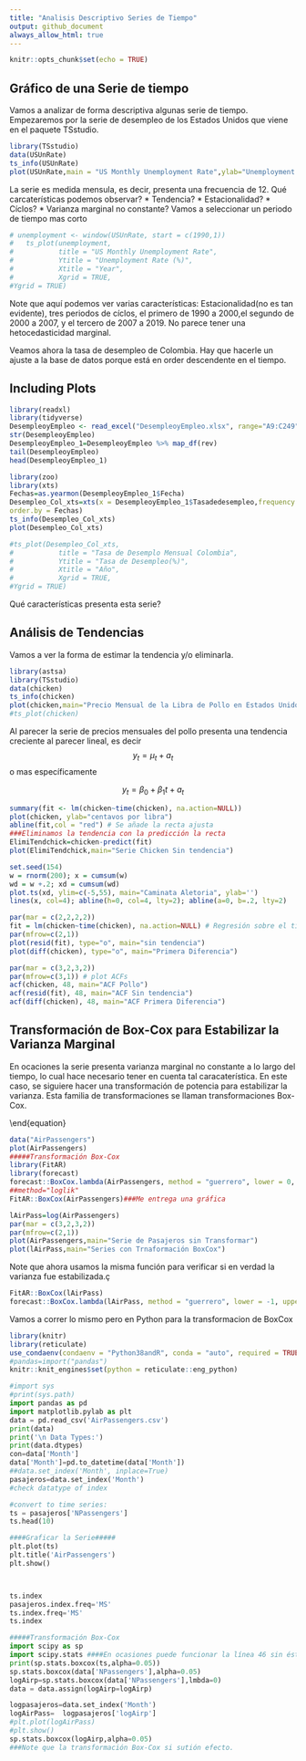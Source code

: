 ```yaml
---
title: "Analisis Descriptivo Series de Tiempo"
output: github_document
always_allow_html: true
---
```


```r
knitr::opts_chunk$set(echo = TRUE)
```

## Gráfico de una Serie de tiempo

Vamos a analizar de forma descriptiva algunas serie de tiempo. Empezaremos por la serie de desempleo de los Estados Unidos que viene en el paquete TSstudio.
```r
library(TSstudio)
data(USUnRate)
ts_info(USUnRate)
plot(USUnRate,main = "US Monthly Unemployment Rate",ylab="Unemployment Rate (%)")
```
La serie es medida mensula, es decir, presenta una frecuencia de 12.
Qué carcaterísticas podemos observar?
* Tendencia?
* Estacionalidad?
* Cíclos?
* Varianza marginal no constante?
Vamos a seleccionar un periodo de tiempo mas corto

```r
# unemployment <- window(USUnRate, start = c(1990,1))
#   ts_plot(unemployment,
#           title = "US Monthly Unemployment Rate",
#           Ytitle = "Unemployment Rate (%)",
#           Xtitle = "Year",
#           Xgrid = TRUE,
#Ygrid = TRUE)
```
Note que aquí podemos ver varias características: Estacionalidad(no es tan evidente), tres periodos de cíclos, el primero de 1990 a 2000,el segundo de 2000 a 2007, y el tercero de 2007 a 2019. No parece tener una hetocedasticidad marginal.

Veamos ahora la tasa de desempleo de Colombia. Hay que hacerle un ajuste a la base de datos porque está en order descendente en el tiempo.

## Including Plots
```r
library(readxl)
library(tidyverse)
DesempleoyEmpleo <- read_excel("DesempleoyEmpleo.xlsx", range="A9:C249")
str(DesempleoyEmpleo)
DesempleoyEmpleo_1=DesempleoyEmpleo %>% map_df(rev)
tail(DesempleoyEmpleo)
head(DesempleoyEmpleo_1)
```

```r
library(zoo)
library(xts)
Fechas=as.yearmon(DesempleoyEmpleo_1$Fecha)
Desempleo_Col_xts=xts(x = DesempleoyEmpleo_1$Tasadedesempleo,frequency = 12,
order.by = Fechas)
ts_info(Desempleo_Col_xts)
plot(Desempleo_Col_xts)
```

```r
#ts_plot(Desempleo_Col_xts,
#           title = "Tasa de Desemplo Mensual Colombia",
#           Ytitle = "Tasa de Desempleo(%)",
#           Xtitle = "Año",
#           Xgrid = TRUE,
#Ygrid = TRUE)
```
Qué características presenta esta serie?


## Análisis de Tendencias
Vamos a ver la forma de estimar la tendencia y/o eliminarla.
```r
library(astsa)
library(TSstudio)
data(chicken)
ts_info(chicken)
plot(chicken,main="Precio Mensual de la Libra de Pollo en Estados Unidos", ylab="Precio en Centavos de Dólar")
#ts_plot(chicken)
```
Al parecer la serie de precios mensuales del pollo presenta una tendencia creciente al parecer lineal, es decir
$$y_t=\mu_t+a_t$$
o mas específicamente

$$y_t=\beta_0+\beta_1 t +a_t$$
```r
summary(fit <- lm(chicken~time(chicken), na.action=NULL))
plot(chicken, ylab="centavos por libra") 
abline(fit,col = "red") # Se añade la recta ajusta
###Eliminamos la tendencia con la predicción la recta
ElimiTendchick=chicken-predict(fit)
plot(ElimiTendchick,main="Serie Chicken Sin tendencia")
```

```r
set.seed(154) 
w = rnorm(200); x = cumsum(w) 
wd = w +.2; xd = cumsum(wd)
plot.ts(xd, ylim=c(-5,55), main="Caminata Aletoria", ylab='')
lines(x, col=4); abline(h=0, col=4, lty=2); abline(a=0, b=.2, lty=2)

```

```r
par(mar = c(2,2,2,2))
fit = lm(chicken~time(chicken), na.action=NULL) # Regresión sobre el tiempo
par(mfrow=c(2,1))
plot(resid(fit), type="o", main="sin tendencia") 
plot(diff(chicken), type="o", main="Primera Diferencia") 


```
```r
par(mar = c(3,2,3,2))
par(mfrow=c(3,1)) # plot ACFs
acf(chicken, 48, main="ACF Pollo")
acf(resid(fit), 48, main="ACF Sin tendencia") 
acf(diff(chicken), 48, main="ACF Primera Diferencia")
```

## Transformación de Box-Cox para Estabilizar la Varianza Marginal
 En ocaciones la serie presenta varianza marginal no constante a lo largo del tiempo, lo cual hace necesario tener en cuenta tal caracaterística. 
En este caso, se siguiere hacer una transformación de potencia para estabilizar la varianza. Esta familia de transformaciones se llaman transformaciones Box-Cox.

\begin{equation}
	\label{BoxCox}
	f_{\lambda}(u_{t})= \begin{cases}
		\lambda^{-1}(u^{\lambda}_{t}-1), &  \text{si  $u_{t} \geq 0$, para $\lambda>0$,}\\
		\ln(u_{t}), &\text{ si $u_{t}>0$, para $\lambda=0$}.
	\end{cases}
	\
\end{equation}

```r
data("AirPassengers")
plot(AirPassengers)
#####Transformación Box-Cox
library(FitAR)
library(forecast)
forecast::BoxCox.lambda(AirPassengers, method = "guerrero", lower = 0, upper = 2) ###Me etrega el valor de lambda 
##method="loglik"
FitAR::BoxCox(AirPassengers)###Me entrega una gráfica

lAirPass=log(AirPassengers)
par(mar = c(3,2,3,2))
par(mfrow=c(2,1))
plot(AirPassengers,main="Serie de Pasajeros sin Transformar")
plot(lAirPass,main="Series con Trnaformación BoxCox")
```
Note que ahora usamos la misma función para verificar si en verdad la varianza fue estabilizada.ç

```r
FitAR::BoxCox(lAirPass)
forecast::BoxCox.lambda(lAirPass, method = "guerrero", lower = -1, upper = 2)
```





Vamos a correr lo mismo pero en Python para la transformacion de BoxCox

```r
library(knitr) 
library(reticulate)
use_condaenv(condaenv = "Python38andR", conda = "auto", required = TRUE)
#pandas=import("pandas")
knitr::knit_engines$set(python = reticulate::eng_python) 
```

```python
#import sys
#print(sys.path)
import pandas as pd
import matplotlib.pylab as plt
data = pd.read_csv('AirPassengers.csv')
print(data)
print('\n Data Types:')
print(data.dtypes)
con=data['Month']
data['Month']=pd.to_datetime(data['Month'])
##data.set_index('Month', inplace=True)
pasajeros=data.set_index('Month')
#check datatype of index

#convert to time series:
ts = pasajeros['NPassengers']
ts.head(10)

####Graficar la Serie#####
plt.plot(ts)
plt.title('AirPassengers')
plt.show()




```

```python
ts.index
pasajeros.index.freq='MS'
ts.index.freq='MS'
ts.index

#####Transformación Box-Cox
import scipy as sp
import scipy.stats ####En ocasiones puede funcionar la línea 46 sin ésta línea.
print(sp.stats.boxcox(ts,alpha=0.05))
sp.stats.boxcox(data['NPassengers'],alpha=0.05)
logAirp=sp.stats.boxcox(data['NPassengers'],lmbda=0)
data = data.assign(logAirp=logAirp)   

logpasajeros=data.set_index('Month')   
logAirPass=  logpasajeros['logAirp'] 
#plt.plot(logAirPass)
#plt.show()
sp.stats.boxcox(logAirp,alpha=0.05)
###Note que la transformación Box-Cox si sutión efecto.


```



